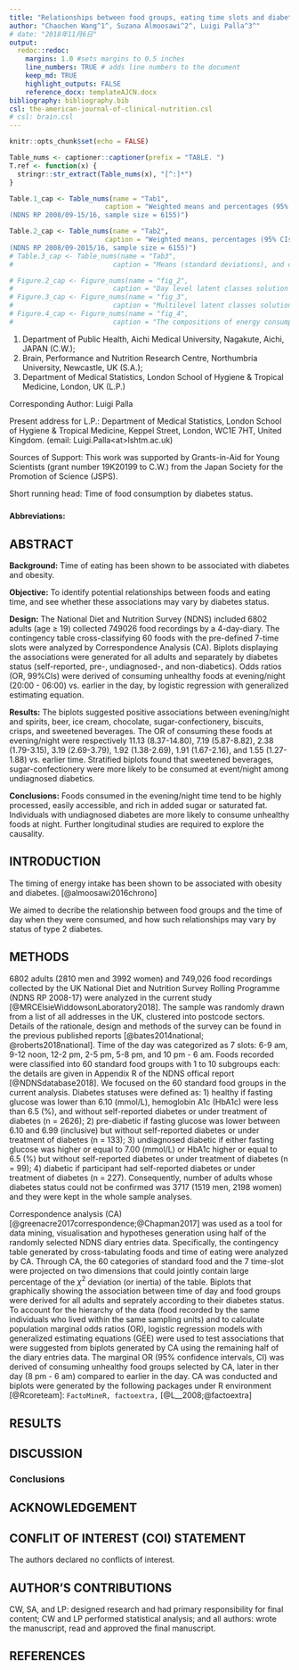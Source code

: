 ```yaml
---
title: "Relationships between food groups, eating time slots and diabetes status in adults from the UK National Diet and Nutrition Survey (2008–2017)"
author: "Chaochen Wang^1^, Suzana Almoosawi^2^, Luigi Palla^3^"
# date: "2018年11月6日"
output: 
  redoc::redoc:
    margins: 1.0 #sets margins to 0.5 inches
    line_numbers: TRUE # adds line numbers to the document
    keep_md: TRUE
    highlight_outputs: FALSE
    reference_docx: templateAJCN.docx
bibliography: bibliography.bib
csl: the-american-journal-of-clinical-nutrition.csl
# csl: brain.csl
---
```


```r
knitr::opts_chunk$set(echo = FALSE)
```




```r
Table_nums <- captioner::captioner(prefix = "TABLE. ")
T.ref <- function(x) {
  stringr::str_extract(Table_nums(x), "[^:]*")
}

Table.1_cap <- Table_nums(name = "Tab1", 
                        caption = "Weighted means and percentages (95% CI) of the nutrients intake according to individual level carbohydrate eating classes. 
(NDNS RP 2008/09-15/16, sample size = 6155)")

Table.2_cap <- Table_nums(name = "Tab2",
                        caption = "Weighted means, percentages (95% CIs) of the characteristics by latent class memberships in the UK adults.
(NDNS RP 2008/09-2015/16, sample size = 6155)")
# Table.3_cap <- Table_nums(name = "Tab3", 
#                         caption = "Means (standard deviations), and counts (%) of the characteristics of different types of carbohydrate eating days.")

# Figure.2_cap <- Figure_nums(name = "fig_2", 
#                         caption = "Day level latent classes solution for carbohydrate temporal eating patterns.")
# Figure.3_cap <- Figure_nums(name = "fig_3", 
#                         caption = "Multilevel latent classes solution for carbohydrate temporal eating patterns: 3 classes in day level, 3 classes in individual level.")
# Figure.4_cap <- Figure_nums(name = "fig_4", 
#                         caption = "The compositions of energy consumption within each time slot by individual level carbohydrate eating classes.")

```


1. Department of Public Health, Aichi Medical University, Nagakute, Aichi, JAPAN (C.W.);
3. Brain, Performance and Nutrition Research Centre, Northumbria University, Newcastle, UK (S.A.);
1. Department of Medical Statistics, London School of Hygiene & Tropical Medicine, London, UK (L.P.)

Corresponding Author: Luigi Palla

Present address for L.P.: Department of Medical Statistics, London School of Hygiene & Tropical Medicine, Keppel Street, London, WC1E 7HT, United Kingdom. (email: Luigi.Palla\<at\>lshtm.ac.uk)

Sources of Support: This work was supported by Grants-in-Aid for Young Scientists (grant number 19K20199 to C.W.) from the Japan Society for the Promotion of Science (JSPS).

Short running head: Time of food consumption by diabetes status.  

##### 

**Abbreviations:** 

<!-- MLCA, multilevel latent class analysis; T2D, type 2 diabetes; CVD, cardiovascular disease; NDNS RP, National Diet and Nutrition Survey Rolling Programme; PHE, Public Health England; FSA, Food Standards Agency; PSU, primary sampling units; BMI, body mass index; WC, waist circumferences; HDL, high-density lipoprotein; LDL, low-density lipoprotein; TG, triglycerides; HbA1c, hemoglobin A1c; CI, confidence interval. -->


##### 

## ABSTRACT

**Background:** Time of eating has been shown to be associated with diabetes and obesity. 

**Objective:**  To identify potential relationships between foods and eating time, and see whether these associations may vary by diabetes status.

**Design:** The National Diet and Nutrition Survey (NDNS) included 6802 adults (age $\geqslant$ 19) collected 749026 food recordings by a 4-day-diary. The contingency table cross-classifying 60 foods with the pre-defined 7-time slots were analyzed by Correspondence Analysis (CA). Biplots displaying the associations were generated for all adults and separately by diabetes status (self-reported, pre-, undiagnosed-, and non-diabetics). Odds ratios (OR, 99%CIs) were derived of consuming unhealthy foods at evening/night (20:00 - 06:00) vs. earlier in the day, by logistic regression with generalized estimating equation.

**Results:** The biplots suggested positive associations between evening/night and spirits, beer, ice cream, chocolate, sugar-confectionery, biscuits, crisps, and sweetened beverages. The OR of consuming these foods at evening/night were respectively 11.13 (8.37-14.80), 7.19 (5.87-8.82), 2.38 (1.79-3.15), 3.19 (2.69-3.79), 1.92 (1.38-2.69), 1.91 (1.67-2.16), and 1.55 (1.27-1.88) vs. earlier time. Stratified biplots found that sweetened beverages, sugar-confectionery were more likely to be consumed at event/night among undiagnosed diabetics.

**Conclusions:** Foods consumed in the evening/night time tend to be highly processed, easily accessible, and rich in added sugar or saturated fat. Individuals with undiagnosed diabetes are more likely to consume unhealthy foods at night. Further longitudinal studies are required to explore the causality.


##### 

## INTRODUCTION

The timing of energy intake has been shown to be associated with obesity and diabetes. [@almoosawi2016chrono] 

We aimed to decribe the relationship between food groups and the time of day when they were consumed, and how such relationships may vary by status of type 2 diabetes.

## METHODS 


6802 adults (2810 men and 3992 women) and 749,026 food recordings collected by the UK National Diet and Nutrition Survey Rolling Programme (NDNS RP 2008-17) were analyzed in the current study [@MRCElsieWiddowsonLaboratory2018]. The sample was randomly drawn from a list of all addresses in the UK, clustered into postcode sectors. Details of the rationale, design and methods of the survey can be found in the previous published reports [@bates2014national; @roberts2018national]. Time of the day was categorized as 7 slots: 6-9 am, 9-12 noon, 12-2 pm, 2-5 pm, 5-8 pm, and 10 pm - 6 am. Foods recorded were classified into 60 standard food groups with 1 to 10 subgroups each: the details are given in Appendix R of the NDNS offical report [@NDNSdatabase2018]. We focused on the 60 standard food groups in the current analysis. Diabetes statuses were defined as: 1) healthy if fasting glucose was lower than 6.10 (mmol/L), hemoglobin A1c (HbA1c) were less than 6.5 (%), and without self-reported diabetes or under treatment of diabetes (n = 2626); 2) pre-diabetic if fasting glucose was lower between 6.10 and 6.99 (inclusive) but without self-reported diabetes or under treatment of diabetes (n = 133); 3) undiagnosed diabetic if either fasting glucose was higher or equal to 7.00 (mmol/L) or HbA1c higher or equal to 6.5 (%) but without self-reported diabetes or under treatment of diabetes (n = 99); 4) diabetic if participant had self-reported diabetes or under treatment of diabetes (n = 227). Consequently, number of adults whose diabetes status could not be confirmed was 3717 (1519 men, 2198 women) and they were kept in the whole sample analyses. 

Correspondence analysis (CA) [@greenacre2017correspondence;@Chapman2017] was used as a tool for data mining, visualisation and hypotheses generation using half of the randomly selected NDNS diary entries data. Specifically, the contingency table generated by cross-tabulating foods and time of eating were analyzed by CA. Through CA, the 60 categories of standard food and the 7 time-slot were projected on two dimensions that could jointly contain large percentage of the $\chi^2$ deviation (or inertia) of the table. Biplots that graphically showing the association between time of day and food groups were derived for all adults and seprately according to their diabetes status. To account for the hierarchy of the data (food recorded by the same individuals who lived within the same sampling units) and to calculate population marginal odds ratios (OR), logistic regression models with generalized estimating equations (GEE) were used to test associations that were suggested from biplots generated by CA using the remaining half of the diary entries data. The marginal OR (95% confidence intervals, CI) was derived of consuming unhealthy food groups selected by CA, later in ther day (8 pm - 6 am) compared to earlier in the day. CA was conducted and biplots were generated by the following packages under R environment [@Rcoreteam]: `FactoMineR, factoextra, ` [@L__2008;@factoextra]









<!-- ### Other variables and analyses -->

<!-- Computer-assisted personal interviews were undertaken by trained interviewers to collect background information of the participants on smoking habits (current, ex-smoker, and never), ethnicity (white, non-white), education level (lower than degree/degree or above level), living with a partner or not, and other socio-demographic variables. Participants also had their height, weight, blood pressure, and waist circumferences (WC) measured by the nurses during the visit of the interview. A self-completion questionnaire - the Recent Physical Activity Questionnaire (RPAQ) [@besson2009estimating] was used to estimate physical activity. Blood samples were taken from the participants. Serum total, high-density lipoprotein (HDL), and low-density lipoprotein (LDL), cholesterol, triglycerides (TG), fasting blood glucose, hemoglobin A1c (HbA1c) were measured. HbA1c of 6.5% was used as the cut off value for diagnosing diabetes. Hypertension was defined as with systolic blood pressure of 140 mmHg or above, or diastolic blood pressure of 90 mmHg or above, or taking any medication specifically to reduce blood pressure. Body mass index (BMI), was calculated as weight in kilograms divided by height in square meters. BMI was then categorized into less than 25 kg/m^2^ (normal weight), 25 to 30 kg/m^2^ (overweight), and higher or equal to 30 kg/m^2^ (obese). -->

<!-- Individual-level point estimates and 95% confidence intervals (CIs) were estimated by applying individual, nurse visiting, and blood sample weights accordingly to adjust for differences in sample selection and the clustered survey design. Descriptive statistics of participants were presented as weighted means (95% CI) or weight percentages (95% CI). After examining the distribution of the data, the following variables were log-transformed to improve normality: fasting blood glucose, HbA1c, TC, LDL, HDL, TG and average physical activity duration per day. Weighted geometric mean (95% CI) were used for all log-transformed variables. Weighted estimates of nutrients consumption across the 7-time slots of the day were calculated for each individual-level latent class. Contributions (%) of the average energy intake within time slots were evaluated by determining the percentages of energy coming from carbohydrate, fat, protein, and alcohol intake.  -->

<!-- For continuous variables, the *F* test was used to determine differences between latent classes with Bonferroni correction to account for multiple testing across > 2 classes when applicable. For categorical variables, differences between latent classes were assessed using the adjusted Pearson $\chi^2$ test for survey data. Survey-designed multivariable logistic regression (for hypertension), linear regression models (for BMI and WC) were used to test for associations between individual-level latent classes of carbohydrate eating patterns and WC/BMI. Since diabetic participants may or may not modify their carbohydrate eating habits, we also fitted all the above-mentioned regression models restricted to those without diabetes. All statistical analyses were performed with `svyset` command as implemented in Stata software version 15.1 [@stata15].  -->

## RESULTS



## DISCUSSION 


### Conclusions


## ACKNOWLEDGEMENT 

## CONFLIT OF INTEREST (COI) STATEMENT
The authors declared no conflicts of interest.

## AUTHOR'S CONTRIBUTIONS

CW, SA, and LP: designed research and had primary responsibility for final content; CW and LP performed statistical analysis; and all authors: wrote the manuscript, read and approved the final manuscript.

#####

## REFERENCES



